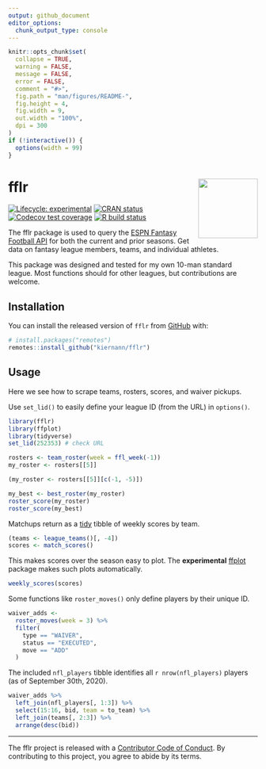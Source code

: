 ```yaml
---
output: github_document
editor_options: 
  chunk_output_type: console
---
```


<!-- README.md is generated from README.Rmd. Please edit that file -->

```r
knitr::opts_chunk$set(
  collapse = TRUE,
  warning = FALSE,
  message = FALSE,
  error = FALSE,
  comment = "#>",
  fig.path = "man/figures/README-",
  fig.height = 4,
  fig.width = 9,
  out.width = "100%",
  dpi = 300
)
if (!interactive()) {
  options(width = 99)
}
```

# fflr <img src="man/figures/logo.png" align="right" width="120" />

<!-- badges: start -->
[![Lifecycle: experimental][life_badge]][life_link]
[![CRAN status][cran_badge]][cran_link]
[![Codecov test coverage][cov_badge]][cov_link]
[![R build status][ga_badge]][ga_link]
<!-- badges: end -->

The fflr package is used to query the [ESPN Fantasy Football API][api] for both
the current and prior seasons. Get data on fantasy league members, teams, and
individual athletes.

This package was designed and tested for my own 10-man standard league. Most
functions should for other leagues, but contributions are welcome.

## Installation

You can install the released version of `fflr` from [GitHub][fflr] with:

```r
# install.packages("remotes")
remotes::install_github("kiernann/fflr")
```

## Usage

Here we see how to scrape teams, rosters, scores, and waiver pickups.

Use `set_lid()` to easily define your league ID (from the URL) in `options()`.

```r
library(fflr)
library(ffplot)
library(tidyverse)
set_lid(252353) # check URL
```

```r
rosters <- team_roster(week = ffl_week(-1))
my_roster <- rosters[[5]]
```

```r
(my_roster <- rosters[[5]][c(-1, -5)])
```

```r
my_best <- best_roster(my_roster)
roster_score(my_roster)
roster_score(my_best)
```

Matchups return as a [tidy][tidy] tibble of weekly scores by team.

```r
(teams <- league_teams()[, -4])
scores <- match_scores()
```

This makes scores over the season easy to plot. The **experimental** [ffplot] 
package makes such plots automatically. 

```r
weekly_scores(scores)
```

Some functions like `roster_moves()` only define players by their unique ID.

```r
waiver_adds <- 
  roster_moves(week = 3) %>% 
  filter(
    type == "WAIVER", 
    status == "EXECUTED",
    move == "ADD"
  )
```

The included `nfl_players` tibble identifies all `r nrow(nfl_players)` players
(as of September 30th, 2020).

```r
waiver_adds %>% 
  left_join(nfl_players[, 1:3]) %>% 
  select(15:16, bid, team = to_team) %>%
  left_join(teams[, 2:3]) %>% 
  arrange(desc(bid))
```

***

The fflr project is released with a [Contributor Code of Conduct][coc]. By
contributing to this project, you agree to abide by its terms.

<!-- refs: start -->
[life_badge]: https://img.shields.io/badge/lifecycle-maturing-blue.svg
[life_link]: https://www.tidyverse.org/lifecycle/#maturing
[cran_badge]: https://www.r-pkg.org/badges/version/fflr
[cran_link]: https://CRAN.R-project.org/package=fflr
[ga_badge]: https://github.com/kiernann/fflr/workflows/R-CMD-check/badge.svg
[ga_link]: https://github.com/kiernann/fflr/actions
[cov_badge]: https://codecov.io/gh/kiernann/fflr/branch/master/graph/badge.svg
[cov_link]: https://codecov.io/gh/kiernann/fflr?branch=master
[dl_badge]: https://cranlogs.r-pkg.org/badges/grand-total/fflr
[api]: https://fantasy.espn.com/apis/v3/games/ffl/
[ffplot]: https://github.com/kiernann/ffplot
[fflr]: https://github.com/kiernann/fflr
[coc]: https://kiernann.com/fflr/CODE_OF_CONDUCT.html
[tidy]: https://en.wikipedia.org/wiki/Tidy_data
<!-- refs: end -->
